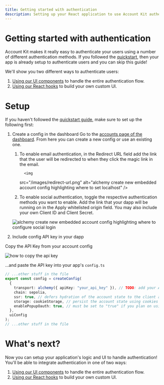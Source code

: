 ```yaml
---
title: Getting started with authentication
description: Setting up your React application to use Account Kit authentication
---
```


# Getting started with authentication

Account Kit makes it really easy to authenticate your users using a number of different authentication methods. If you followed the [quickstart](/react/quickstart), then your app is already setup to authenticate users and you can skip this guide!

We'll show you two different ways to authenticate users:

1. [Using our UI components](/react/ui-components) to handle the entire authentication flow.
2. [Using our React hooks](/react/react-hooks) to build your own custom UI.

# Setup

If you haven't followed the [quickstart guide](/react/quickstart), make sure to set up the following first:

1.  Create a config in the dashboard
    Go to the [accounts page of the dashboard](https://dashboard.alchemy.com/accounts). From here you can create a new config or use an existing one.

    1.  To enable email authentication, in the Redirect URL field add the link that the user will be redirected to when they click the magic link in the email.

              <img

        src="/images/redirect-url.png"
        alt="alchemy create new embedded account config highlighting where to set localhost"
        />

    2.  To enable social authentication, toggle the respective authentication methods you want to enable. Add the link that your dapp will be running on in the Apply whitelisted origin field. You may also include your own Client ID and Client Secret.

    <img
      src="/images/configure-social.png"
      alt="alchemy create new embedded account config highlighting where to configure social login"
    />

2.  Include config API key in your dapp

Copy the API Key from your account config

<img src="/images/copy-api-key.png" alt="how to copy the api key" />

...and paste the API key into your app's `config.ts`

```ts [config.ts]
// ...other stuff in the file
export const config = createConfig(
  {
    transport: alchemy({ apiKey: "your_api_key" }), // TODO: add your Alchemy API key - setup your app and embedded account config in the alchemy dashboard (https://dashboard.alchemy.com/accounts) - if you don't want to leak api keys, you can proxy to a backend and set the rpcUrl instead here
    chain: sepolia,
    ssr: true, // defers hydration of the account state to the client after the initial mount solving any inconsistencies between server and client state (read more here: https://accountkit.alchemy.com/react/ssr)
    storage: cookieStorage, // persist the account state using cookies (read more here: https://accountkit.alchemy.com/react/ssr#persisting-the-account-state)
    enablePopupOauth: true, // must be set to "true" if you plan on using popup rather than redirect in the social login flow
  },
  uiConfig
);
// ...other stuff in the file
```

# What's next?

Now you can setup your application's logic and UI to handle authentication! You'll be able to integrate authentication in one of two ways:

1. [Using our UI components](/react/ui-components) to handle the entire authentication flow.
2. [Using our React hooks](/react/react-hooks) to build your own custom UI.
